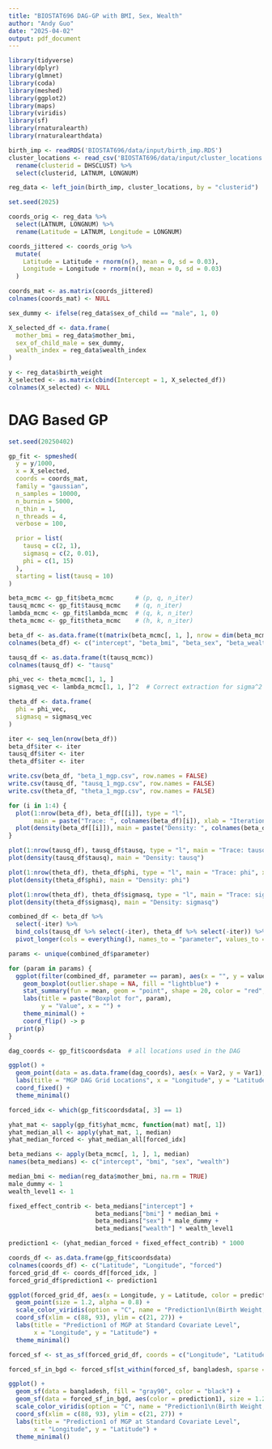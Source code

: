 ```yaml
---
title: "BIOSTAT696 DAG-GP with BMI, Sex, Wealth"
author: "Andy Guo"
date: "2025-04-02"
output: pdf_document
---
```


```r
library(tidyverse)
library(dplyr)
library(glmnet)
library(coda)
library(meshed)
library(ggplot2)
library(maps)
library(viridis)
library(sf)
library(rnaturalearth)
library(rnaturalearthdata)
```

```r
birth_imp <- readRDS('BIOSTAT696/data/input/birth_imp.RDS')
cluster_locations <- read_csv('BIOSTAT696/data/input/cluster_locations.csv') %>%
  rename(clusterid = DHSCLUST) %>%
  select(clusterid, LATNUM, LONGNUM)

reg_data <- left_join(birth_imp, cluster_locations, by = "clusterid")
```

```r
set.seed(2025)

coords_orig <- reg_data %>%
  select(LATNUM, LONGNUM) %>%
  rename(Latitude = LATNUM, Longitude = LONGNUM)

coords_jittered <- coords_orig %>%
  mutate(
    Latitude = Latitude + rnorm(n(), mean = 0, sd = 0.03),
    Longitude = Longitude + rnorm(n(), mean = 0, sd = 0.03)
  )

coords_mat <- as.matrix(coords_jittered)
colnames(coords_mat) <- NULL
```


```r
sex_dummy <- ifelse(reg_data$sex_of_child == "male", 1, 0)

X_selected_df <- data.frame(
  mother_bmi = reg_data$mother_bmi,
  sex_of_child_male = sex_dummy,
  wealth_index = reg_data$wealth_index
)

y <- reg_data$birth_weight
X_selected <- as.matrix(cbind(Intercept = 1, X_selected_df))
colnames(X_selected) <- NULL
```

# DAG Based GP

```r
set.seed(20250402)

gp_fit <- spmeshed(
  y = y/1000,
  x = X_selected,
  coords = coords_mat,
  family = "gaussian",
  n_samples = 10000,
  n_burnin = 5000,
  n_thin = 1,
  n_threads = 4,
  verbose = 100,

  prior = list(
    tausq = c(2, 1),
    sigmasq = c(2, 0.01),
    phi = c(1, 15)
  ),
  starting = list(tausq = 10)
)
```

```r
beta_mcmc <- gp_fit$beta_mcmc      # (p, q, n_iter)
tausq_mcmc <- gp_fit$tausq_mcmc    # (q, n_iter)
lambda_mcmc <- gp_fit$lambda_mcmc  # (q, k, n_iter)
theta_mcmc <- gp_fit$theta_mcmc    # (h, k, n_iter)
```

```r
beta_df <- as.data.frame(t(matrix(beta_mcmc[, 1, ], nrow = dim(beta_mcmc)[1])))
colnames(beta_df) <- c("intercept", "beta_bmi", "beta_sex", "beta_wealth")

tausq_df <- as.data.frame(t(tausq_mcmc))
colnames(tausq_df) <- "tausq"

phi_vec <- theta_mcmc[1, 1, ]
sigmasq_vec <- lambda_mcmc[1, 1, ]^2  # Correct extraction for sigma^2 in univariate case

theta_df <- data.frame(
  phi = phi_vec,
  sigmasq = sigmasq_vec
)

iter <- seq_len(nrow(beta_df))
beta_df$iter <- iter
tausq_df$iter <- iter
theta_df$iter <- iter

write.csv(beta_df, "beta_1_mgp.csv", row.names = FALSE)
write.csv(tausq_df, "tausq_1_mgp.csv", row.names = FALSE)
write.csv(theta_df, "theta_1_mgp.csv", row.names = FALSE)
```

```r
for (i in 1:4) {
  plot(1:nrow(beta_df), beta_df[[i]], type = "l",
       main = paste("Trace: ", colnames(beta_df)[i]), xlab = "Iteration", ylab = "Value")
  plot(density(beta_df[[i]]), main = paste("Density: ", colnames(beta_df)[i]))
}

plot(1:nrow(tausq_df), tausq_df$tausq, type = "l", main = "Trace: tausq", xlab = "Iteration", ylab = "Value")
plot(density(tausq_df$tausq), main = "Density: tausq")

plot(1:nrow(theta_df), theta_df$phi, type = "l", main = "Trace: phi", xlab = "Iteration", ylab = "Value")
plot(density(theta_df$phi), main = "Density: phi")

plot(1:nrow(theta_df), theta_df$sigmasq, type = "l", main = "Trace: sigmasq", xlab = "Iteration", ylab = "Value")
plot(density(theta_df$sigmasq), main = "Density: sigmasq")
```

```r
combined_df <- beta_df %>%
  select(-iter) %>%
  bind_cols(tausq_df %>% select(-iter), theta_df %>% select(-iter)) %>%
  pivot_longer(cols = everything(), names_to = "parameter", values_to = "value")

params <- unique(combined_df$parameter)

for (param in params) {
  ggplot(filter(combined_df, parameter == param), aes(x = "", y = value)) +
    geom_boxplot(outlier.shape = NA, fill = "lightblue") +
    stat_summary(fun = mean, geom = "point", shape = 20, color = "red", size = 2) +
    labs(title = paste("Boxplot for", param),
         y = "Value", x = "") +
    theme_minimal() +
    coord_flip() -> p
  print(p)
}
```

```r
dag_coords <- gp_fit$coordsdata  # all locations used in the DAG

ggplot() +
  geom_point(data = as.data.frame(dag_coords), aes(x = Var2, y = Var1), size = 0.5) +
  labs(title = "MGP DAG Grid Locations", x = "Longitude", y = "Latitude") +
  coord_fixed() +
  theme_minimal()
```


```r
forced_idx <- which(gp_fit$coordsdata[, 3] == 1)

yhat_mat <- sapply(gp_fit$yhat_mcmc, function(mat) mat[, 1])
yhat_median_all <- apply(yhat_mat, 1, median)
yhat_median_forced <- yhat_median_all[forced_idx]

beta_medians <- apply(beta_mcmc[, 1, ], 1, median)
names(beta_medians) <- c("intercept", "bmi", "sex", "wealth")

median_bmi <- median(reg_data$mother_bmi, na.rm = TRUE)
male_dummy <- 1
wealth_level1 <- 1

fixed_effect_contrib <- beta_medians["intercept"] +
                        beta_medians["bmi"] * median_bmi +
                        beta_medians["sex"] * male_dummy +
                        beta_medians["wealth"] * wealth_level1

prediction1 <- (yhat_median_forced + fixed_effect_contrib) * 1000

coords_df <- as.data.frame(gp_fit$coordsdata)
colnames(coords_df) <- c("Latitude", "Longitude", "forced")
forced_grid_df <- coords_df[forced_idx, ]
forced_grid_df$prediction1 <- prediction1

ggplot(forced_grid_df, aes(x = Longitude, y = Latitude, color = prediction1)) +
  geom_point(size = 1.2, alpha = 0.8) +
  scale_color_viridis(option = "C", name = "Prediction1\n(Birth Weight, g)") +
  coord_sf(xlim = c(88, 93), ylim = c(21, 27)) +
  labs(title = "Prediction1 of MGP at Standard Covariate Level",
       x = "Longitude", y = "Latitude") +
  theme_minimal()

```

```r
forced_sf <- st_as_sf(forced_grid_df, coords = c("Longitude", "Latitude"), crs = 4326)

forced_sf_in_bgd <- forced_sf[st_within(forced_sf, bangladesh, sparse = FALSE)[, 1], ]

ggplot() +
  geom_sf(data = bangladesh, fill = "gray90", color = "black") +
  geom_sf(data = forced_sf_in_bgd, aes(color = prediction1), size = 1.2, alpha = 0.8) +
  scale_color_viridis(option = "C", name = "Prediction1\n(Birth Weight, g)") +
  coord_sf(xlim = c(88, 93), ylim = c(21, 27)) +
  labs(title = "Prediction1 of MGP at Standard Covariate Level",
       x = "Longitude", y = "Latitude") +
  theme_minimal()

```

